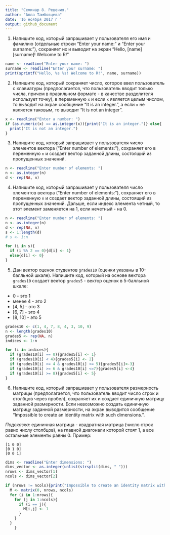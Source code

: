 ```yaml
---
title: "Семинар 8. Решения."
author: "Алла Тамбовцева"
date: '16 ноября 2017 г '
output: github_document
---
```


1. Напишите код, который запрашивает у пользователя его имя и фамилию (отдельные строки "Enter your name: " и "Enter your surname:"), сохраняет их и выводит на экран "Hello, [name] [surname]! Welcome to R!"

```r
name <- readline("Enter your name: ")
surname <- readline("Enter your surname: ")
print(sprintf("Hello, %s %s! Welcome to R!", name, surname))
```


2. Напишите код, который сохраняет число, которое ввел пользователь с клавиатуры (предполагается, что пользователь вводит только числа, причем в правильном формате - в качестве разделителя использует точку), в переменную `x` и если `x` является целым числом, то выводит на экран сообщение "It is an integer.", а если `x` не является таковым, то выводит "It is not an integer".

```r
x <- readline("Enter a number: ")
if (as.numeric(x) == as.integer(x)){print("It is an integer.")} else{
  print("It is not an integer.")
}
```

3. Напишите код, который запрашивает у пользователя число элементов вектора ("Enter number of elements: "), сохраняет его в переменную `n` и создает вектор заданной длины, состоящий из пропущенных значений.

```r
n <- readline("Enter number of elements: ")
n <- as.integer(n)
d <- rep(NA, n)
```

4. Напишите код, который запрашивает у пользователя число элементов вектора ("Enter number of elements: "), сохраняет его в переменную `n` и создает вектор заданной длины, состоящий из пропущенных значений. Дальше, если индекс элемента четный, то этот элемент заменяется на 1, если нечетный - на 0. 

```r
n <- readline("Enter number of elements: ")
n <- as.integer(n)
d <- rep(NA, n)
s <- 1:length(d)
# s <- 1:n

for (i in s){
  if (i %% 2 == 0){d[i] <- 1}
  else{d[i] <- 0}
}
```

5. Дан вектор оценок студентов `grades10` (оценки указаны в 10-балльной шкале). Напишите код, который на основе вектора `grades10` создает вектор `grades5` - вектор оценок в 5-балльной шкале:

* 0 - это 1
* менее 4 - это 2
* [4, 5] - это 3
* [6, 7] - это 4
* [8, 10] - это 5

```r
grades10 <- c(1, 4, 7, 8, 4, 3, 10, 9)
n <- length(grades10)
grades5 <- rep(NA, n)
indices <- 1:n

for (i in indices){
  if (grades10[i] == 0){grades5[i] <- 1}
  if (grades10[i] < 4){grades5[i] <- 2}
  if (grades10[i] >= 4 & grades10[i] <= 5){grades5[i]<-3}
  if (grades10[i] >= 6 & grades10[i] <=7){grades5[i] <-4}
  if (grades10[i] >= 8){grades5[i] <- 5}
}
```


6. Напишите код, который запрашивает у пользователя размерность матрицы (предполагается, что пользователь вводит число строк и столбцов через пробел), сохраняет их и создает единичную матрицу заданной размерности. Если невозможно создать единичную матрицу заданной размерности, на экран выводится сообщение "Impossible to create an identity matrix with such dimensions.". 

*Подсказка:* единичная матрица - квадратная матрица (число строк равно числу столбцов), на главной диагонали которой стоят 1, а все остальные элементы равны 0. Пример: 

```
[1 0 0]
[0 1 0]
[0 0 1]
```

```r
dims <- readline("Enter dimensions: ")
dims_vector <- as.integer(unlist(strsplit(dims, " ")))
nrows <- dims_vector[1]
ncols <- dims_vector[2]

if (nrows != ncols){print("Impossible to create an identity matrix with such dimensions.")} else{
  M <- matrix(0, nrows, ncols)
  for (i in 1:nrows){
    for (j in 1:ncols){
      if (i == j){
        M[i,j] <- 1
      }
    }
  }
    }
```

